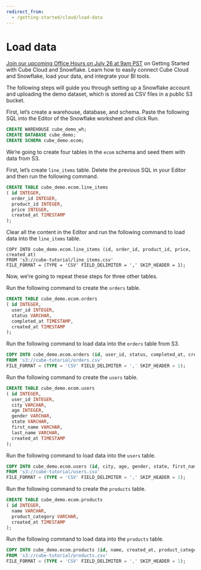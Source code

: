 ```yaml
---
redirect_from:
  - /getting-started/cloud/load-data
---
```


# Load data

<InfoBox heading="Get Started with Cube Cloud & Snowflake">

[Join our upcoming Office Hours on July 26 at 9am PST](https://cube.dev/events/unlock-data-cube-snowflake)
on Getting Started with Cube Cloud and Snowflake. Learn how to easily connect
Cube Cloud and Snowflake, load your data, and integrate your BI tools.

</InfoBox>

The following steps will guide you through setting up a Snowflake account and
uploading the demo dataset, which is stored as CSV files in a public S3 bucket.

First, let’s create a warehouse, database, and schema. Paste the following SQL
into the Editor of the Snowflake worksheet and click Run.

```sql
CREATE WAREHOUSE cube_demo_wh;
CREATE DATABASE cube_demo;
CREATE SCHEMA cube_demo.ecom;
```

We’re going to create four tables in the `ecom` schema and seed them with data
from S3.

First, let’s create `line_items` table. Delete the previous SQL in your Editor
and then run the following command.

```sql
CREATE TABLE cube_demo.ecom.line_items
( id INTEGER,
  order_id INTEGER,
  product_id INTEGER,
  price INTEGER,
  created_at TIMESTAMP
);
```

Clear all the content in the Editor and run the following command to load data
into the `line_items` table.

    COPY INTO cube_demo.ecom.line_items (id, order_id, product_id, price, created_at)
    FROM 's3://cube-tutorial/line_items.csv'
    FILE_FORMAT = (TYPE = 'CSV' FIELD_DELIMITER = ',' SKIP_HEADER = 1);

Now, we’re going to repeat these steps for three other tables.

Run the following command to create the `orders` table.

```sql
CREATE TABLE cube_demo.ecom.orders
( id INTEGER,
  user_id INTEGER,
  status VARCHAR,
  completed_at TIMESTAMP,
  created_at TIMESTAMP
);
```

Run the following command to load data into the `orders` table from S3.

```sql
COPY INTO cube_demo.ecom.orders (id, user_id, status, completed_at, created_at)
FROM 's3://cube-tutorial/orders.csv'
FILE_FORMAT = (TYPE = 'CSV' FIELD_DELIMITER = ',' SKIP_HEADER = 1);

```

Run the following command to create the `users` table.

```sql
CREATE TABLE cube_demo.ecom.users
( id INTEGER,
  user_id INTEGER,
  city VARCHAR,
  age INTEGER,
  gender VARCHAR,
  state VARCHAR,
  first_name VARCHAR,
  last_name VARCHAR,
  created_at TIMESTAMP
);

```

Run the following command to load data into the `users` table.

```sql
COPY INTO cube_demo.ecom.users (id, city, age, gender, state, first_name, last_name, created_at)
FROM 's3://cube-tutorial/users.csv'
FILE_FORMAT = (TYPE = 'CSV' FIELD_DELIMITER = ',' SKIP_HEADER = 1);

```

Run the following command to create the `products` table.

```sql
CREATE TABLE cube_demo.ecom.products
( id INTEGER,
  name VARCHAR,
  product_category VARCHAR,
  created_at TIMESTAMP
);

```

Run the following command to load data into the `products` table.

```sql
COPY INTO cube_demo.ecom.products (id, name, created_at, product_category)
FROM 's3://cube-tutorial/products.csv'
FILE_FORMAT = (TYPE = 'CSV' FIELD_DELIMITER = ',' SKIP_HEADER = 1);
```
